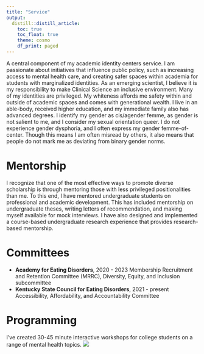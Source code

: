 ```yaml
---
title: "Service"
output: 
  distill::distill_article:
    toc: true
    toc_float: true
    theme: cosmo
    df_print: paged
---
```

A central component of my academic identity centers service. I am passionate about initiatives that influence public policy, such as increasing access to mental health care, and creating safer spaces within academia for students with marginalized identities. As an emerging scientist, I believe it is my responsibility to make Clinical Science an inclusive environment. Many of my identities are privileged. My whiteness affords me safety within and outside of academic spaces and comes with generational wealth. I live in an able-body, received higher education, and my immediate family also has advanced degrees. I identify my gender as cis/agender femme, as gender is not salient to me, and I consider my sexual orientation queer. I do not experience gender dysphoria, and I often express my gender femme-of-center. Though this means I am often misread by others, it also means that people do not mark me as deviating from binary gender norms. 

# Mentorship
I recognize that one of the most effective ways to promote diverse scholarship is through mentoring those with less privileged positionalities than me. To this end, I have mentored undergraduate students on professional and academic development. This has included mentorship on undergraduate theses, writing letters of recommendation, and making myself available for mock interviews. I have also designed and implemented a course-based undergraduate research experience that provides research-based mentorship.

# Committees
* **Academy for Eating Disorders**, 2020 - 2023
  Membership Recruitment and Retention Committee (MRRC), Diversity, Equity, and Inclusion subcommittee
* **Kentucky State Council for Eating Disorders**, 2021 - present
  Accessibility, Affordability, and Accountability Committee

# Programming
I've created 30-45 minute interactive workshops for college students on a range of mental health topics.
![](img/workshops.png)


